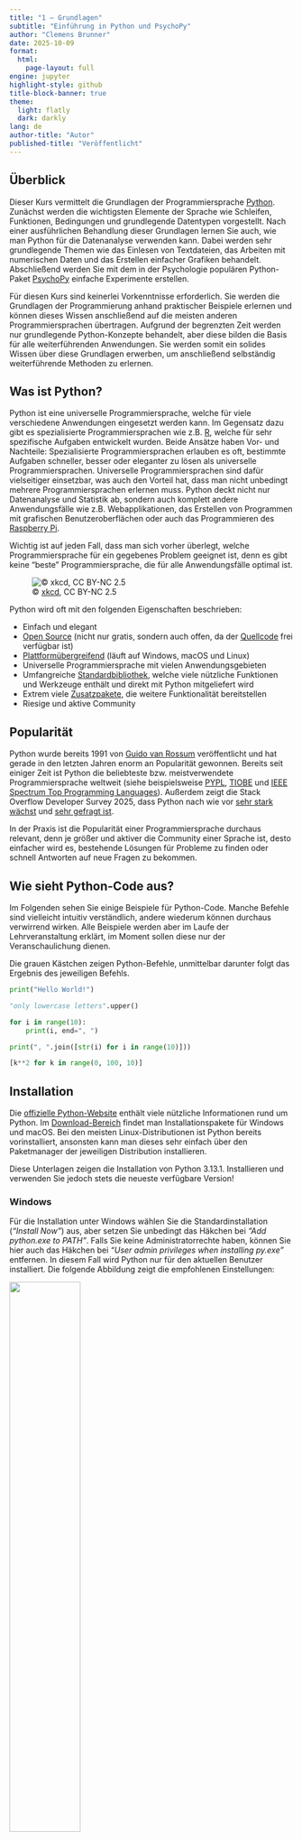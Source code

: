 ```yaml
---
title: "1 – Grundlagen"
subtitle: "Einführung in Python und PsychoPy"
author: "Clemens Brunner"
date: 2025-10-09
format:
  html:
    page-layout: full
engine: jupyter
highlight-style: github
title-block-banner: true
theme:
  light: flatly
  dark: darkly
lang: de
author-title: "Autor"
published-title: "Veröffentlicht"
---
```


## Überblick

Dieser Kurs vermittelt die Grundlagen der Programmiersprache [Python](https://www.python.org/). Zunächst werden die wichtigsten Elemente der Sprache wie Schleifen, Funktionen, Bedingungen und grundlegende Datentypen vorgestellt. Nach einer ausführlichen Behandlung dieser Grundlagen lernen Sie auch, wie man Python für die Datenanalyse verwenden kann. Dabei werden sehr grundlegende Themen wie das Einlesen von Textdateien, das Arbeiten mit numerischen Daten und das Erstellen einfacher Grafiken behandelt. Abschließend werden Sie mit dem in der Psychologie populären Python-Paket [PsychoPy](https://www.psychopy.org) einfache Experimente erstellen.

Für diesen Kurs sind keinerlei Vorkenntnisse erforderlich. Sie werden die Grundlagen der Programmierung anhand praktischer Beispiele erlernen und können dieses Wissen anschließend auf die meisten anderen Programmiersprachen übertragen. Aufgrund der begrenzten Zeit werden nur grundlegende Python-Konzepte behandelt, aber diese bilden die Basis für alle weiterführenden Anwendungen. Sie werden somit ein solides Wissen über diese Grundlagen erwerben, um anschließend selbständig weiterführende Methoden zu erlernen.


## Was ist Python?

Python ist eine universelle Programmiersprache, welche für viele verschiedene Anwendungen eingesetzt werden kann. Im Gegensatz dazu gibt es spezialisierte Programmiersprachen wie z.B. [R](https://www.r-project.org/), welche für sehr spezifische Aufgaben entwickelt wurden. Beide Ansätze haben Vor- und Nachteile: Spezialisierte Programmiersprachen erlauben es oft, bestimmte Aufgaben schneller, besser oder eleganter zu lösen als universelle Programmiersprachen. Universelle Programmiersprachen sind dafür vielseitiger einsetzbar, was auch den Vorteil hat, dass man nicht unbedingt mehrere Programmiersprachen erlernen muss. Python deckt nicht nur Datenanalyse und Statistik ab, sondern auch komplett andere Anwendungsfälle wie z.B. Webapplikationen, das Erstellen von Programmen mit grafischen Benutzeroberflächen oder auch das Programmieren des [Raspberry Pi](https://www.raspberrypi.org/).

Wichtig ist auf jeden Fall, dass man sich vorher überlegt, welche Programmiersprache für ein gegebenes Problem geeignet ist, denn es gibt keine "beste" Programmiersprache, die für alle Anwendungsfälle optimal ist.

![© [xkcd](https://xkcd.com/353/), CC BY-NC 2.5](python-xkcd.png){fig-align="left"}

Python wird oft mit den folgenden Eigenschaften beschrieben:

- Einfach und elegant
- [Open Source](https://de.wikipedia.org/wiki/Open_Source) (nicht nur gratis, sondern auch offen, da der [Quellcode](https://github.com/python/cpython) frei verfügbar ist)
- [Plattformübergreifend](https://de.wikipedia.org/wiki/Plattformunabh%C3%A4ngigkeit) (läuft auf Windows, macOS und Linux)
- Universelle Programmiersprache mit vielen Anwendungsgebieten
- Umfangreiche [Standardbibliothek](https://docs.python.org/3/library/), welche viele nützliche Funktionen und Werkzeuge enthält und direkt mit Python mitgeliefert wird
- Extrem viele [Zusatzpakete](https://pypi.org/), die weitere Funktionalität bereitstellen
- Riesige und aktive Community


## Popularität

Python wurde bereits 1991 von [Guido van Rossum](https://de.wikipedia.org/wiki/Guido_van_Rossum) veröffentlicht und hat gerade in den letzten Jahren enorm an Popularität gewonnen. Bereits seit einiger Zeit ist Python die beliebteste bzw. meistverwendete Programmiersprache weltweit (siehe beispielsweise [PYPL](https://pypl.github.io/PYPL.html), [TIOBE](https://www.tiobe.com/tiobe-index/) und [IEEE Spectrum Top Programming Languages](https://spectrum.ieee.org/top-programming-languages-2024)). Außerdem zeigt die Stack Overflow Developer Survey 2025, dass Python nach wie vor [sehr stark wächst](https://survey.stackoverflow.co/2025/technology#most-popular-technologies) und [sehr gefragt ist](https://survey.stackoverflow.co/2025/technology#2-programming-scripting-and-markup-languages). 

In der Praxis ist die Popularität einer Programmiersprache durchaus relevant, denn je größer und aktiver die Community einer Sprache ist, desto einfacher wird es, bestehende Lösungen für Probleme zu finden oder schnell Antworten auf neue Fragen zu bekommen.


## Wie sieht Python-Code aus?

Im Folgenden sehen Sie einige Beispiele für Python-Code. Manche Befehle sind vielleicht intuitiv verständlich, andere wiederum können durchaus verwirrend wirken. Alle Beispiele werden aber im Laufe der Lehrveranstaltung erklärt, im Moment sollen diese nur der Veranschaulichung dienen.

Die grauen Kästchen zeigen Python-Befehle, unmittelbar darunter folgt das Ergebnis des jeweiligen Befehls.

```python
print("Hello World!")
```

```python
"only lowercase letters".upper()
```

```python
for i in range(10):
    print(i, end=", ")
```

```python
print(", ".join([str(i) for i in range(10)]))
```

```python
[k**2 for k in range(0, 100, 10)]
```


## Installation

Die [offizielle Python-Website](https://www.python.org/) enthält viele nützliche Informationen rund um Python. Im [Download-Bereich](https://www.python.org/downloads/) findet man Installationspakete für Windows und macOS. Bei den meisten Linux-Distributionen ist Python bereits vorinstalliert, ansonsten kann man dieses sehr einfach über den Paketmanager der jeweiligen Distribution installieren.

:::{.callout-note}
Diese Unterlagen zeigen die Installation von Python 3.13.1. Installieren und verwenden Sie jedoch stets die neueste verfügbare Version!
:::


### Windows

Für die Installation unter Windows wählen Sie die Standardinstallation (*"Install Now"*) aus, aber setzen Sie unbedingt das Häkchen bei *"Add python.exe to PATH"*. Falls Sie keine Administratorrechte haben, können Sie hier auch das Häkchen bei *"User admin privileges when installing py.exe"* entfernen. In diesem Fall wird Python nur für den aktuellen Benutzer installiert. Die folgende Abbildung zeigt die empfohlenen Einstellungen:

![](install-python-windows.png){width=50%}

Weitere Informationen zur Verwendung von Python unter Windows finden Sie in der [offiziellen Python-Dokumentation](https://docs.python.org/3/using/windows.html).


### macOS

Für die Installation unter macOS führen Sie die Installation mit den Standardeinstellungen durch. Danach starten Sie das Programm *"Install Certificates"* im Ordner *Python 3.13* (siehe folgende Abbildung), um die Installation abzuschließen.

![](install-python-macos.png){width=50%}

Für weiterführende Informationen zur Verwendung von Python unter macOS lesen Sie bitte die [offizielle Python-Dokumentation](https://docs.python.org/3/using/mac.html).


## Erste Schritte

Nachdem Sie Python installiert haben, können Sie den sogenannten *Python-Interpreter* starten. Dabei handelt es sich um ein Programm, welches Python-Befehle verstehen und verarbeiten kann. Man kann mit dem Python-Interpreter auch interaktiv arbeiten. Dies bedeutet, dass man einen Befehl eintippt und mit der Eingabetaste bestätigt. Danach wird der eingegebene Befehl direkt verarbeitet und das Ergebnis ausgegeben.

Es gibt viele Möglichkeiten, den Python-Interpreter zu starten. Eine der einfachsten Methoden ist die Verwendung von [IDLE](https://docs.python.org/3/library/idle.html), einer einfachen Lernumgebung für Python, die mit der Python-Installation mitgeliefert wird. Nach dem Start von IDLE öffnet sich ein Fenster mit dem Titel *IDLE Shell*, in dem der interaktive Python-Interpreter läuft. Ein sogenannter *Prompt* (die Symbole `>>>`) zeigt an, dass der Interpreter bereit für Eingaben ist. Hier können wir also einen Python-Befehl eingeben und mit der Eingabetaste bestätigen. Der Interpreter verarbeitet den Befehl und gibt das Ergebnis (falls vorhanden) in der nächsten Zeile aus.

![](idle.png){width=75%}

:::{.callout-note}
In den Kursunterlagen wird Python-Code immer in grauen Kästchen dargestellt. Der Prompt `>>>` wird dabei weggelassen, da er ohnehin nicht Teil des Python-Codes ist.
:::

Versuchen wir nun, mit Python einfache arithmetische Aufgaben zu lösen. Die Symbole für die vier Grundrechenarten sind `+` (Addition), `-` (Subtraktion), `*` (Multiplikation) und `/` (Division). Tippen Sie dazu die folgenden Befehle in die IDLE-Shell ein und bestätigen Sie jeweils mit der Eingabetaste:

```python
1 + 1
```

```python
10 - 7
```

```python
7 * 8
```

```python
120 / 7
```

:::{.callout-tip}
Aus Gründen der besseren Lesbarkeit sollten Leerzeichen vor und nach einem Operator eingefügt werden, also besser `10 - 7` und nicht `10-7`. Für Python ist zwar beides korrekt, aber die erste Variante ist leichter lesbar.
:::

:::{.callout-important}
Beachten Sie, dass Python die *englische* Zahlenschreibweise mit einem *Punkt* als Dezimaltrennzeichen verwendet und nicht das im deutschen Sprachraum übliche *Komma*. Dezimalzahlen müssen daher immer mit einem Punkt eingegeben werden, ganz egal welche Sprache im Betriebssystem eingestellt ist. In diesen Unterlagen wird ebenfalls ein Punkt als Dezimaltrennzeichen verwendet.
:::

Die ganzzahlige Division hat einen eigenen Operator `//`, der aus zwei Zeichen besteht:

```python
120 // 7
```

Der ganzzahlige Rest einer Division wird mit dem Rest-Operator `%` berechnet:

```python
120 % 7
```

Potenzieren (also eine Zahl hoch eine andere Zahl) ist ebenso möglich:

```python
2**64
```

Python kennt die Vorrangs- und Klammerregeln:

```python
(13 + 6) * 8 - 12 / (2.5 + 1.6)
```

Wenn man mathematische Funktionen wie beispielsweise Sinus oder Cosinus verwenden möchte, muss man zuerst das `math`-Modul importieren (aktivieren). Dazu tippt man den folgenden Befehl ein:

```python
import math
```

Danach kann man eine Vielzahl an mathematischen Funktionen und Konstanten verwenden, z.B. `sqrt` (Quadratwurzel), `log` (Logarithmus), `sin` (Sinus), `cos` (Kosinus) sowie Konstanten wie `pi` (die [Kreiszahl $\pi$](https://de.wikipedia.org/wiki/Kreiszahl)) oder `e` ([Eulersche Zahl](https://de.wikipedia.org/wiki/Eulersche_Zahl)).

Wichtig ist, dass diese Funktionen und Konstanten immer mit einem vorangestellten `math.` verwendet werden müssen:

```python
math.sqrt(2)
```

```python
math.pi
```

```python
math.e
```

```python
1 + math.sqrt(5) * 7 - 2 * math.pi * 1.222
```

::: {.callout-tip}
In Python ist es notwendig, Module zu importieren, um deren Funktionen und Variablen verwenden zu können. Wir werden im Laufe dieses Kurses viele verschiedene Module importieren und verwenden.
:::


## Anwendungsbeispiele

Python wird heutzutage in vielen verschiedenen Bereichen verwendet. Um zu verdeutlichen, wie vielfältig man Python vor allem in der Forschung einsetzen kann, sind hier einige relevante Beispiele angeführt. Diese Auswahl ist jedoch bei weitem nicht vollständig und spiegelt vor allem meine persönliche Erfahrung wider.


### Präsentation von Stimuli

[PsychoPy](http://www.psychopy.org/) ist ein Programm zur Präsentation von Stimuli für psychophysiologische Untersuchungen. Beispielsweise kann man mit PsychoPy Experimente erstellen, um Reaktionszeiten zu messen. Das Programm kann aber auch für fMRI- bzw. EEG-Untersuchungen verwendet werden, um die dort benötigten (visuellen bzw. auditorischen) Stimuli zeitpräzise zu präsentieren. PsychoPy kann über eine grafische Oberfläche bedient werden, aber spezielle Versuchsdesigns, die über die mitgelieferten Standardparadigmen hinausgehen, erstellt man am besten direkt mit Python-Code. Wir werden uns in den letzten beiden Einheiten mit PsychoPy beschäftigen.

![](psychopy.png){width=75%}


### Neurowissenschaften

Python ist sehr populär in den Neurowissenschaften. Auf der [NIPY-Website](https://nipy.org/) (Neuroimaging for Python) haben sich einzelne Projekte zusammengeschlossen, welche spezifische Aufgaben im Bereich der Neurowissenschaften abdecken. Besonders viele Pakete gibt es für die Auswertung von [fMRT](https://de.wikipedia.org/wiki/Funktionelle_Magnetresonanztomographie)-Daten. Hier gibt es z.B. [NiBabel](https://nipy.org/nibabel/) zum Einlesen verschiedenster Neuroimaging-Datenformate, [Nipype](https://www.mit.edu/~satra/nipype-nightly/) zur einheitlichen Verwendung unterschiedlicher fMRT-Analyseprogramme, sowie [NIPY](https://nipy.org/nipy/), [NiTime](https://nipy.org/nitime/) und [Nilearn](https://nilearn.github.io/) zur Analyse von fMRT-Daten.

![](nilearn.png)

[MNE-Python](https://mne.tools/) kann man zur Analyse von EEG- bzw. MEG-Signalen verwenden. Es werden eine Vielzahl an Methoden unterstützt, welche in der Verarbeitung von elektrophysiologischen Gehirnsignalen eine Rolle spielen, wie z.B. Filterung, Artefaktbereinigung, Quelllokalisation und Konnektivitätsanalysen. Es gibt dafür auch eine grafische Oberfläche names [MNELAB](https://github.com/cbrnr/mnelab).


### Statistische Datenanalyse

Zur statistischen Auswertung von Daten gibt es in Python ebenfalls eine große Anzahl an Paketen. Besonders hervorzuheben sind hier [NumPy](https://www.numpy.org/), [SciPy](https://scipy.org/), [pandas](https://pandas.pydata.org/), [statsmodels](https://www.statsmodels.org/stable/index.html), [Matplotlib](https://matplotlib.org/), [seaborn](https://seaborn.pydata.org/) und [Scikit-learn](https://scikit-learn.org/stable/). Einige dieser Pakete werden wir im Rahmen dieses Kurses kennenlernen (wenn auch nur sehr oberflächlich).

![](scatter.png)


### Grafische Oberflächen

In Python kann man auch eigenständige Programme mit grafischen Oberflächen erstellen. Ein Beispiel dafür ist [Spyder](https://www.spyder-ide.org/), eine Entwicklungsumgebung für Python, welche selbst komplett in Python geschrieben ist. Auch die grafischen Oberflächen von [PsychoPy](http://www.psychopy.org/) und [MNELAB](https://github.com/cbrnr/mnelab) sind in Python geschrieben.


### Astronomie

Zwei sehr prominente Beispiele dürfen an dieser Stelle nicht fehlen: das [erste Bild eines schwarzen Lochs](https://eventhorizontelescope.org/press-release-april-10-2019-astronomers-capture-first-image-black-hole) (im Zentrum der etwa 55 Millionen Lichtjahre entfernten Galaxie [Messier 87](https://de.wikipedia.org/wiki/Messier_87)) wurde [mit Hilfe von Python](https://numpy.org/case-studies/blackhole-image/) erzeugt:

![© [EHT](https://eventhorizontelescope.org/press-release-april-10-2019-astronomers-capture-first-image-black-hole), CC BY 4.0](m87.png){fig-align="left" width=500}

Auch bei der Visualisierung des [schwarzen Lochs Sagittarius A*](https://eventhorizontelescope.org/blog/astronomers-reveal-first-image-black-hole-heart-our-galaxy) im Zentrum unser eigenen Galaxie wurde [Python](https://doi.org/10.3847/2041-8213/ac6736) verwendet:

![© [EHT](https://eventhorizontelescope.org/blog/astronomers-reveal-first-image-black-hole-heart-our-galaxy), CC BY 4.0](sgr_astar.png){fig-align="left" width=500}


## Übungen

### Übung 1

Installieren Sie Python auf Ihrem Rechner. Starten Sie dann den Python-Interpreter. Welche Version von Python meldet der Interpreter? Ist dies die aktuellste Version?


### Übung 2

Tippen Sie im Python-Interpreter `import antigravity` ein. Was passiert? Was geschieht, wenn Sie `import this` eingeben? Was bewirkt `import math`?


### Übung 3

Die Erde kann näherungsweise als Kugel mit einem Radius von 6371 km betrachtet werden. Berechnen Sie damit die Oberfläche der Erde! Die Formel für die Oberfläche $A$ einer Kugel mit Radius $r$ lautet:

$$A = 4 \pi r^2$$


### Übung 4

Gegeben seien folgende Messwerte: 11, 27, 15, 10, 33, 18, 25, 22, 39, 11. Berechnen Sie den arithmetischen sowie den geometrischen Mittelwert (unter Verwendung von Grundrechenarten). Führen Sie die Berechnung mit jeweils einem einzigen Befehl (ohne Zwischenergebnisse) durch.

Die Formeln für den arithmetischen bzw. geometrischen Mittelwert lauten:

$$\bar x = \frac{1}{n} \sum_{i=1}^n x_i$$

$$\bar x_g = \sqrt[n]{\prod_{i=1}^n x_i}$$

:::{.callout-note}
Die *n*-te Wurzel kann man auch als Potenz anschreiben, also $\sqrt[n]{x}$ ist gleichbedeutend mit $x^\frac{1}{n}$.
:::


### Übung 5

Berechnen Sie das Ergebnis des folgenden Ausdrucks mit einem Befehl (in einer Zeile):

$$\frac{(5^5 - \pi) \cdot \frac{19}{3}}{\sqrt{13} + 7^\frac{2}{3}}$$

:::{.callout-note}
Achten Sie auf die Klammersetzung! Das richtige Ergebnis beträgt ungefähr 2722.
:::


### Übung 6

Warum funktioniert der folgende Befehl nicht (unter der Annahme, dass vorher `import math` ausgeführt wurde)?

```python
math.Sqrt(4)
```
